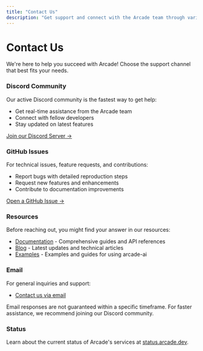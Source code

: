 ```yaml
---
title: "Contact Us"
description: "Get support and connect with the Arcade team through various channels"
---
```



# Contact Us

We're here to help you succeed with Arcade! Choose the support channel that best fits your needs.

### <SiDiscord className="inline-block w-5 h-5 mr-1 -mt-1" /> Discord Community
Our active Discord community is the fastest way to get help:
- Get real-time assistance from the Arcade team
- Connect with fellow developers
- Stay updated on latest features

[Join our Discord Server →](https://discord.gg/GUZEMpEZ9p)

### <SiGithub className="inline-block w-5 h-5 mr-1 -mt-1" /> GitHub Issues
For technical issues, feature requests, and contributions:
- Report bugs with detailed reproduction steps
- Request new features and enhancements
- Contribute to documentation improvements

[Open a GitHub Issue →](https://github.com/ArcadeAI/arcade-ai/issues/new/choose)

### <BookOpen className="inline-block w-5 h-5 mr-1 -mt-1" /> Resources
Before reaching out, you might find your answer in our resources:
- [Documentation](https://docs.arcade.dev) - Comprehensive guides and API references
- [Blog](https://blog.arcade.dev/) - Latest updates and technical articles
- [Examples](https://github.com/ArcadeAI/arcade-ai/tree/main/examples) - Examples and guides for using arcade-ai

### <Mail className="inline-block w-5 h-5 mr-1 -mt-1" /> Email
For general inquiries and support:
- [Contact us via email](mailto:support@arcade.dev)

<Note>
Email responses are not guaranteed within a specific timeframe. For faster assistance, we recommend joining our Discord community.
</Note>

### <ChartGantt className="inline-block w-5 h-5 mr-1 -mt-1" /> Status
Learn about the current status of Arcade's services at [status.arcade.dev](https://status.arcade.dev/).
